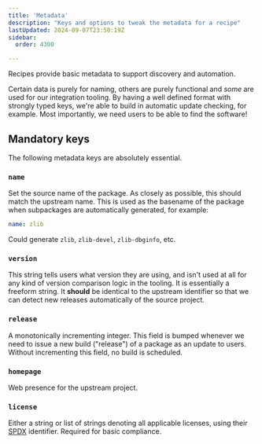 ```yaml
---
title: 'Metadata'
description: "Keys and options to tweak the metadata for a recipe"
lastUpdated: 2024-09-07T23:50:19Z
sidebar:
  order: 4300

---
```


Recipes provide basic metadata to support discovery and automation.

Certain data is purely for naming, others are purely functional and *some* are used for our integration tooling. By having a well defined format with strongly typed keys, we're able to build in automatic update checking, for example. Most importantly, we need users to be able to find the software!

## Mandatory keys

The following metadata keys are absolutely essential.

### `name`

Set the source name of the package. As closely as possible, this should match the upstream name. This is used as the basename of the package when subpackages are automatically generated, for example:

```yaml
name: zlib
```

Could generate `zlib`, `zlib-devel`, `zlib-dbginfo`, etc.

### `version`

This string tells users what version they are using, and isn't used at all for any kind of version comparison logic in the tooling. It is
essentially a freeform string. It **should** be identical to the upstream identifier so that we can detect new releases automatically of the
source project.

### `release`

A monotonically incrementing integer. This field is bumped whenever we need to issue a new build ("release") of a package as an update to users.
Without incrementing this field, no build is scheduled.

### `homepage`

Web presence for the upstream project.

### `license`

Either a string or list of strings denoting all applicable licenses, using their [SPDX](https://spdx.org) identifier. Required for basic compliance.
